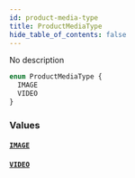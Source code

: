 ```yaml
---
id: product-media-type
title: ProductMediaType
hide_table_of_contents: false
---
```


No description

```graphql
enum ProductMediaType {
  IMAGE
  VIDEO
}
```

### Values

#### [`IMAGE`](#)

#### [`VIDEO`](#)
